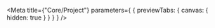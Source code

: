 
<Meta
  title={"Core/Project"}
  parameters={
    {
      previewTabs: {
        canvas: {
          hidden: true
        }
      }
    }
  }
/>

<D2ProjectPageIndex />
